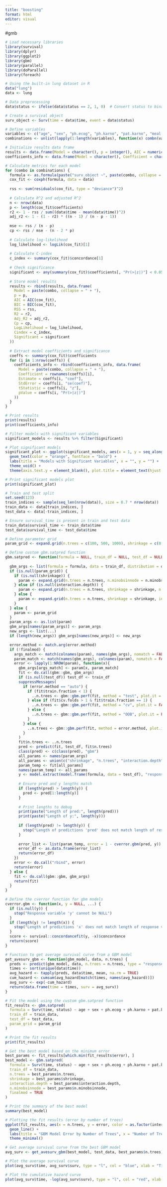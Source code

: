 ```yaml
---
title: "boosting"
format: html
editor: visual
---
```

#gmb
```r
# Load necessary libraries
library(survival)
library(dplyr)
library(ggplot2)
library(gbm)
library(parallel)
library(doParallel)
library(foreach)

# Using the built-in lung dataset in R
data("lung")
data <- lung

# Data preprocessing
data$status <- ifelse(data$status == 2, 1, 0)  # Convert status to binary (0,1)

# Create a survival object
surv_object <- Surv(time = data$time, event = data$status)

# Define variables
variables <- c("age", "sex", "ph.ecog", "ph.karno", "pat.karno", "meal.cal", "wt.loss")
combinations <- unlist(lapply(1:length(variables), function(x) combn(variables, x, simplify = FALSE)), recursive = FALSE)

# Initialize results data frame
results <- data.frame(Model = character(), p = integer(), AIC = numeric(), BIC = numeric(), RSS = numeric(), R2 = numeric(), Adj_R2 = numeric(), Cp = numeric(), LogLikelihood = numeric(), Cindex = numeric(), Significant = logical(), stringsAsFactors = FALSE)
coefficients_info <- data.frame(Model = character(), Coefficient = character(), Estimate = numeric(), StdError = numeric(), tStatistic = numeric(), pValue = numeric(), stringsAsFactors = FALSE)

# Calculate metrics for each model
for (combo in combinations) {
  formula <- as.formula(paste("surv_object ~", paste(combo, collapse = " + ")))
  cox_fit <- coxph(formula, data = data)
  
  rss <- sum(residuals(cox_fit, type = "deviance")^2)
  
  # Calculate R^2 and adjusted R^2
  n <- nrow(data)
  p <- length(cox_fit$coefficients)
  r2 <- 1 - rss / sum((data$time - mean(data$time))^2)
  adj_r2 <- 1 - (1 - r2) * ((n - 1) / (n - p - 1))
  
  mse <- rss / (n - p)
  cp <- rss / mse - (n - 2 * p)
  
  # Calculate log-likelihood
  log_likelihood <- logLik(cox_fit)[1]
  
  # Calculate C-index
  c_index <- summary(cox_fit)$concordance[1]
  
  # Check significance
  significant <- any(summary(cox_fit)$coefficients[, "Pr(>|z|)"] < 0.05)
  
  # Store model results
  results <- rbind(results, data.frame(
    Model = paste(combo, collapse = " + "),
    p = p,
    AIC = AIC(cox_fit),
    BIC = BIC(cox_fit),
    RSS = rss,
    R2 = r2,
    Adj_R2 = adj_r2,
    Cp = cp,
    LogLikelihood = log_likelihood,
    Cindex = c_index,
    Significant = significant
  ))
  
  # Extract model coefficients and significance
  coeffs <- summary(cox_fit)$coefficients
  for (i in 1:nrow(coeffs)) {
    coefficients_info <- rbind(coefficients_info, data.frame(
      Model = paste(combo, collapse = " + "),
      Coefficient = rownames(coeffs)[i],
      Estimate = coeffs[i, "coef"],
      StdError = coeffs[i, "se(coef)"],
      tStatistic = coeffs[i, "z"],
      pValue = coeffs[i, "Pr(>|z|)"]
    ))
  }
}

# Print results
print(results)
print(coefficients_info)

# Filter models with significant variables
significant_models <- results %>% filter(Significant)

# Plot significant models
significant_plot <- ggplot(significant_models, aes(x = 1, y = seq_along(Model), label = Model)) +
  geom_text(color = "orange", fontface = "bold") +
  labs(title = "Models with Significant Variables", x = "", y = "") +
  theme_void() +
  theme(axis.text.y = element_blank(), plot.title = element_text(hjust = 0.5))

# Print significant models plot
print(significant_plot)

# Train and test split
set.seed(123)
train_indices <- sample(seq_len(nrow(data)), size = 0.7 * nrow(data))
train_data <- data[train_indices, ]
test_data <- data[-train_indices, ]

# Ensure survival_time is present in train and test data
train_data$survival_time <- train_data$time
test_data$survival_time <- test_data$time

# Define parameter grid
param_grid <- expand.grid(n.trees = c(100, 500, 1000), shrinkage = c(0.01, 0.1), interaction.depth = c(1, 3, 5), n.minobsinnode = c(10, 20), stringsAsFactors = FALSE)

# Define custom gbm.satpred function
gbm.satpred <- function(formula = NULL, train_df = NULL, test_df = NULL, distribution = "coxph", param_grid = NULL, n.trees = 1000, interaction.depth = 1, n.minobsinnode = 10, shrinkage = 0.1, finalmod = FALSE, error.method = c("auto", "OOB", "cv", "test"), ...) {
  
  gbm_args <- list(formula = formula, data = train_df, distribution = distribution)
  if (is.null(param_grid)) {
    if (is.null(shrinkage)) {
      param <- expand.grid(n.trees = n.trees, n.minobsinnode = n.minobsinnode, stringsAsFactors = FALSE)
    } else if (is.null(interaction.depth)) {
      param <- expand.grid(n.trees = n.trees, shrinkage = shrinkage, n.minobsinnode = n.minobsinnode, stringsAsFactors = FALSE)
    } else {
      param <- expand.grid(n.trees = n.trees, shrinkage = shrinkage, interaction.depth = interaction.depth, n.minobsinnode = n.minobsinnode, stringsAsFactors = FALSE)
    }
  } else {
    param <- param_grid
  }
  param_args <- as.list(param)
  gbm_args[names(param_args)] <- param_args
  new_args <- list(...)
  if (length(new_args)) gbm_args[names(new_args)] <- new_args

  error.method <- match.arg(error.method)
  if (!finalmod) {
    args_match <- match(colnames(param), names(gbm_args), nomatch = FALSE)
    param_match <- match(names(gbm_args), colnames(param), nomatch = FALSE)
    error <- lapply(1:NROW(param), function(x){
      gbm_args[args_match] <- param[x, param_match]
      fit <- do.call(gbm::gbm, gbm_args)
      if (is.null(test_df)) test_df <- train_df
      suppressMessages(
        if (error.method == "auto") {
          if (fit$train.fraction < 1) {
            ..n.trees <- gbm::gbm.perf(fit, method = "test", plot.it = FALSE)
          } else if (fit$cv.folds > 1 & fit$train.fraction == 1) {
            ..n.trees <- gbm::gbm.perf(fit, method = "cv", plot.it = FALSE)
          } else {
            ..n.trees <- gbm::gbm.perf(fit, method = "OOB", plot.it = FALSE)
          }
        } else {
          ..n.trees <- gbm::gbm.perf(fit, method = error.method, plot.it = FALSE)
        }
      )
      fit$n.trees <- ..n.trees
      pred <- predict(fit, test_df, fit$n.trees)
      class(pred) <- c(class(pred), "gbm")
      all_params <- names(param_args)
      all_params <- union(c("shrinkage", "n.trees", "interaction.depth", "n.minobsinnode"), all_params)
      param_temp <- fit[all_params]
      names(param_temp) <- all_params
      y <- model.extract(model.frame(formula, data = test_df), "response")
      
      # Ensure pred and y lengths match
      if (length(pred) > length(y)) {
        pred <- pred[1:length(y)]
      }
      
      # Print lengths to debug
      print(paste("Length of pred:", length(pred)))
      print(paste("Length of y:", length(y)))
      
      if (length(pred) != length(y)) {
        stop("Length of predictions 'pred' does not match length of response variable 'y'")
      }
      
      error_list <- list(param_temp, error = 1 - cverror.gbm(pred, y))
      error_df <- as.data.frame(error_list)
      return(error_df)
    })
    error <- do.call("rbind", error)
    return(error)
  } else {
    fit <- do.call(gbm::gbm, gbm_args)
    return(fit)
  }
}

# Define the cverror function for gbm models
cverror.gbm <- function(x, y = NULL, ...) {
  if (is.null(y)) {
    stop("Response variable 'y' cannot be NULL")
  }
  if (length(y) != length(x)) {
    stop("Length of predictions 'x' does not match length of response variable 'y'")
  }
  score <- survival::concordancefit(y, -x)$concordance
  return(score)
}

# Function to get average survival curve from a GBM model
get_avesurv_gbm <- function(gbm_model, data, n.trees) {
  preds <- predict(gbm_model, data, n.trees = n.trees, type = "response")
  times <- sort(unique(data$time))
  avg_hazard <- tapply(preds, data$time, mean, na.rm = TRUE)
  cum_hazard <- cumsum(avg_hazard[match(times, names(avg_hazard))])
  avg_surv <- exp(-cum_hazard)
  return(data.frame(time = times, surv = avg_surv))
}

# Fit the model using the custom gbm.satpred function
fit_results <- gbm.satpred(
  formula = Surv(time, status) ~ age + sex + ph.ecog + ph.karno + pat.karno + meal.cal + wt.loss,
  train_df = train_data, 
  test_df = test_data, 
  param_grid = param_grid
)

# Print the fit results
print(fit_results)

# Get the best model based on the minimum error
best_params <- fit_results[which.min(fit_results$error), ]
best_model <- gbm.satpred(
  formula = Surv(time, status) ~ age + sex + ph.ecog + ph.karno + pat.karno + meal.cal + wt.loss,
  train_df = train_data, 
  n.trees = best_params$n.trees, 
  shrinkage = best_params$shrinkage, 
  interaction.depth = best_params$interaction.depth, 
  n.minobsinnode = best_params$n.minobsinnode, 
  finalmod = TRUE
)

# Print the summary of the best model
summary(best_model)

# Plotting the fit results (error by number of trees)
ggplot(fit_results, aes(x = n.trees, y = error, color = as.factor(interaction.depth))) +
  geom_line() +
  labs(title = "GBM Model Error by Number of Trees", x = "Number of Trees", y = "Error", color = "Interaction Depth") +
  theme_minimal()

# Get average survival curve from the best GBM model
avg_surv <- get_avesurv_gbm(best_model, test_data, best_params$n.trees)

# Plot the average survival curve
plot(avg_surv$time, avg_surv$surv, type = "l", col = "blue", xlab = "Time", ylab = "Survival Probability", main = "Average Survival Curve")

# Plot the cumulative hazard curve
plot(avg_surv$time, -log(avg_surv$surv), type = "l", col = "red", xlab = "Time", ylab = "Cumulative Hazard", main = "Cumulative Hazard Curve")


```

